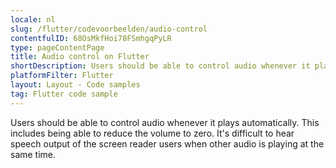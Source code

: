 ```yaml
---
locale: nl
slug: /flutter/codevoorbeelden/audio-control
contentfulID: 68OsMkfHoi78FSmhgqPyLR
type: pageContentPage
title: Audio control on Flutter
shortDescription: Users should be able to control audio whenever it plays automatically.
platformFilter: Flutter
layout: Layout - Code samples
tag: Flutter code sample
---
```


Users should be able to control audio whenever it plays automatically. This includes being able to reduce the volume to zero. It's difficult to hear speech output of the screen reader users when other audio is playing at the same time.

<CodeSample id="media-audio-control" locale="nl" platform="flutter"/>
